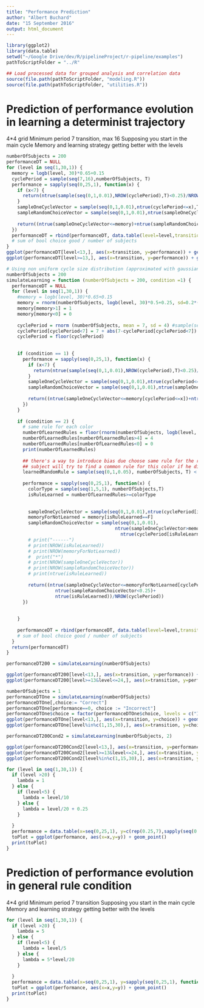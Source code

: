```yaml
---
title: "Performance Prediction"
author: "Albert Buchard"
date: "15 September 2016"
output: html_document
---
```


```r
library(ggplot2)
library(data.table)
setwd("~/Google Drive/dev/R/pipelineProject/r-pipeline/examples")
pathToScriptFolder = "../R" 

## Load processed data for grouped analysis and correlation data
source(file.path(pathToScriptFolder, "modeling.R"))
source(file.path(pathToScriptFolder, "utilities.R"))

```

# Prediction of performance evolution in learning a determinist trajectory
4*4 grid
Minimum period 7 transition, max 16
Supposing you start in the main cycle
Memory and learning strategy getting better with the levels 
```r

numberOfSubjects = 200
performanceDT = NULL
for (level in seq(1,30,1)) {
  memory = logb(level, 30)*0.65+0.15
  cyclePeriod = sample(seq(7,16),numberOfSubjects, T)
  performance = sapply(seq(0,25,1), function(x) {
    if (x<7) {
      return(ntrue(sample(seq(0,1,0.01),NROW(cyclePeriod),T)<0.25)/NROW(cyclePeriod))
    }
    sampleOneCycleVector = sample(seq(0,1,0.01),ntrue(cyclePeriod<=x),T)
    sampleRandomChoiceVector = sample(seq(0,1,0.01),ntrue(sampleOneCycleVector>memory)+ntrue(cyclePeriod>x),T)
    
    return((ntrue(sampleOneCycleVector<=memory)+ntrue(sampleRandomChoiceVector<0.25))/NROW(cyclePeriod))
  })
  performanceDT = rbind(performanceDT, data.table(level=level,transition=seq(0,25,1),performance=performance))
  # sum of bool choice good / number of subjects
}
ggplot(performanceDT[level<13,], aes(x=transition, y=performance)) + geom_point() + facet_wrap(~level, ncol=4)
ggplot(performanceDT[level>=13,], aes(x=transition, y=performance)) + geom_point() + facet_wrap(~level, ncol=4)

# Using non uniform cycle size distribution (approximated with gaussian (but should not...)
numberOfSubjects = 200
simulateLearning = function (numberOfSubjects = 200, condition =1) {
  performanceDT = NULL
  for (level in seq(1,30,1)) {
    #memory = logb(level, 30)*0.65+0.15
    memory = rnorm(numberOfSubjects, logb(level, 30)*0.5+0.25, sd=0.2*(1-(level/300)))
    memory[memory>1] = 1
    memory[memory<0] = 0
    
    cyclePeriod = rnorm (numberOfSubjects, mean = 7, sd = 4) #sample(seq(7,16),numberOfSubjects, T)
    cyclePeriod[cyclePeriod<7] = 7 + abs(7-cyclePeriod[cyclePeriod<7])
    cyclePeriod = floor(cyclePeriod)
    
    
    if (condition == 1) {
      performance = sapply(seq(0,25,1), function(x) {
        if (x<7) {
          return(ntrue(sample(seq(0,1,0.01),NROW(cyclePeriod),T)<0.25)/NROW(cyclePeriod))
        }
        sampleOneCycleVector = sample(seq(0,1,0.01),ntrue(cyclePeriod<=x),T)
        sampleRandomChoiceVector = sample(seq(0,1,0.01),ntrue(sampleOneCycleVector>memory[cyclePeriod<=x])+ntrue(cyclePeriod>x),T)
        
        return((ntrue(sampleOneCycleVector<=memory[cyclePeriod<=x])+ntrue(sampleRandomChoiceVector<0.25))/NROW(cyclePeriod))
      })
    }
    
    if (condition == 2) {
      # same rule for each color
      numberOfLearnedRules = floor(rnorm(numberOfSubjects, logb(level, 30)*3, sd=1-(level/300)))
      numberOfLearnedRules[numberOfLearnedRules>4] = 4
      numberOfLearnedRules[numberOfLearnedRules<0] = 0
      print(numberOfLearnedRules)
      
      ## there's a way to introduce bias due choose same rule for the random color if the random rule is not learned 
      ## subject will try to find a common rule for this color if he did not learn
      learnedRandomRule = sample(seq(0,1,0.05), numberOfSubjects, T) < logb(level, 30)*rnorm(numberOfSubjects, 0.8, sd=1-(level/300))
      
      performance = sapply(seq(0,25,1), function(x) {
        colorType = sample(seq(1,5,1), numberOfSubjects,T)
        isRuleLearned = numberOfLearnedRules>=colorType
        
        
        sampleOneCycleVector = sample(seq(0,1,0.01),ntrue(cyclePeriod[isRuleLearned==F]<=x),T)
        memoryForNotLearned = memory[isRuleLearned==F]
        sampleRandomChoiceVector = sample(seq(0,1,0.01),
                                        ntrue(sampleOneCycleVector>memoryForNotLearned[cyclePeriod[isRuleLearned==F]<=x])+
                                          ntrue(cyclePeriod[isRuleLearned==F]>x),T)
        # print("------")
        # print(NROW(isRuleLearned))
        # print(NROW(memoryForNotLearned))
        #  print("*")
        # print(NROW(sampleOneCycleVector))
        # print(NROW(sampleRandomChoiceVector))
        # print(ntrue(isRuleLearned))
        
        return((ntrue(sampleOneCycleVector<=memoryForNotLearned[cyclePeriod[isRuleLearned==F]<=x])+
                  ntrue(sampleRandomChoiceVector<0.25)+
                  ntrue(isRuleLearned))/NROW(cyclePeriod))
      })
      
      
    }
    
    performanceDT = rbind(performanceDT, data.table(level=level,transition=seq(0,25,1),performance=performance))
    # sum of bool choice good / number of subjects
  }
  return(performanceDT)
}

performanceDT200 = simulateLearning(numberOfSubjects)

ggplot(performanceDT200[level<13,], aes(x=transition, y=performance)) + geom_point() + facet_wrap(~level, ncol=4)
ggplot(performanceDT200[level>=13&level<=24,], aes(x=transition, y=performance)) + geom_point() + facet_wrap(~level, ncol=4)

numberOfSubjects = 1
performanceDTOne = simulateLearning(numberOfSubjects)
performanceDTOne[,choice:= "Correct"]
performanceDTOne[performance==0, choice := "Incorrect"]
performanceDTOne$choice = factor(performanceDTOne$choice, levels = c("Incorrect","Correct"))
ggplot(performanceDTOne[level<13,], aes(x=transition, y=choice)) + geom_point() + facet_wrap(~level, ncol=4)
ggplot(performanceDTOne[level%in%c(1,15,30),], aes(x=transition, y=choice)) + geom_point() + facet_wrap(~level, ncol=4)

performanceDT200Cond2 = simulateLearning(numberOfSubjects, 2)

ggplot(performanceDT200Cond2[level<13,], aes(x=transition, y=performance)) + geom_point() + facet_wrap(~level, ncol=4)
ggplot(performanceDT200Cond2[level>=13&level<=24,], aes(x=transition, y=performance)) + geom_point() + facet_wrap(~level, ncol=4)
ggplot(performanceDT200Cond2[level%in%c(1,15,30),], aes(x=transition, y=performance)) + geom_point() + facet_wrap(~level, ncol=4)

for (level in seq(1,30,1)) {
  if (level >20) {
    lambda = 1
  } else {
    if (level<5) {
      lambda = level/10
    } else {
      lambda = level/20 + 0.25
    }
    
  }
  performance = data.table(x=seq(0,25,1), y=c(rep(0.25,7),sapply(seq(0,18,1), function(x) { return(sigmoid(x, c(0.6+level/100, lambda, 13-(level*0.5))) * 0.75 + 0.25) } )))
  toPlot = ggplot(performance, aes(x=x,y=y)) + geom_point()
  print(toPlot)
}
```

# Prediction of performance evolution in general rule condition
4*4 grid
Minimum period 7 transition
Supposing you start in the main cycle
Memory and learning strategy getting better with the levels 
```r
for (level in seq(1,30,1)) {
  if (level >20) {
    lambda = 5
  } else {
    if (level<5) {
      lambda = level/5
    } else {
      lambda = 5*level/20
    }
    
  }
  performance = data.table(x=seq(0,25,1), y=sapply(seq(0,25,1), function(x) { return(sigmoid(x, c(1, lambda, 12-(level*0.2))) * 0.75 + 0.25) } ))
  toPlot = ggplot(performance, aes(x=x,y=y)) + geom_point()
  print(toPlot)
}
```
